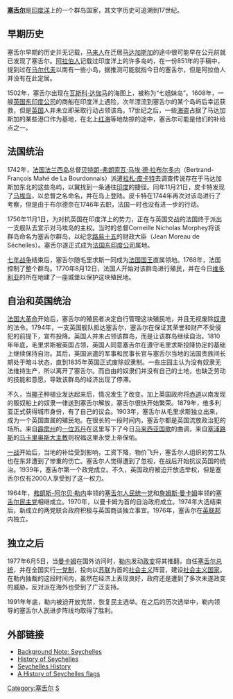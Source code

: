 '''[[塞舌尔|塞舌尔]]'''是[[印度洋|印度洋]]上的一个群岛国家，其文字历史可追溯到17世纪。

==早期历史==
塞舌尔早期的历史并无记载，[[马来人|马来人]]在迁居[[马达加斯加|马达加斯加]]的途中很可能早在公元前就已发现了塞舌尔。[[阿拉伯人|阿拉伯人]]记载过印度洋上的许多岛屿，在一份851年的手稿中，提到过在[[马尔代夫|马尔代夫]]以南有一些小岛，据推测可能就指今日的塞舌尔，但是阿拉伯人并没有在此定居。

1502年，塞舌尔出现在[[瓦斯科·达伽马|瓦斯科·达伽马]]的海图上，被称为“七姐妹岛”。1608年，一艘[[英国东印度公司|英国东印度公司]]的商船在印度洋上遇险，次年漂流到塞舌尔的某个岛屿后幸运获救，但是[[英国|英国]]人并未立即采取行动占领该岛。17世纪之后，一些[[海盗|海盗]]占据了马达加斯加的某些港口作为基地，在北上[[红海|红海]]等地劫掠的途中，塞舌尔可能是他们的补给点之一。

==法国统治==
1742年，[[法国|法国]][[毛里求斯|法兰西岛]]总督[[贝特朗-弗朗索瓦·马埃·德·拉布尔多内|贝特朗-弗朗索瓦·马埃·德·拉布尔多内]]（Bertrand-François Mahé de La Bourdonnais）派遣[[拉札·皮卡特|拉札·皮卡特]]去调查传说存在于马达加斯加东北的这些岛屿，以冀找到一条通往[[印度|印度]]的捷径。同年11月21日，皮卡特发现了[[马埃岛|马埃岛]]，以总督之名命名，并在岛上登陆。皮卡特在1744年再次对该岛进行了考察，但是由于布尔德奈在1746年去职，法国一时也没有进一步的行动。

1756年11月1日，为对抗英国在印度洋上的势力，正在与英国交战的法国终于派出一支舰队去宣示对马埃岛的主权。当时的总督Corneille Nicholas Morphey将该群岛命名为塞舌尔群岛，以纪念[[路易十五|路易十五]]的财政大臣{{le|让·门罗·戴·塞舌尔|Jean Moreau de Séchelles}}（Jean Moreau de Séchelles）。塞舌尔遂正式成为[[法国东印度公司|法国东印度公司]]属地。

[[七年战争|七年战争]]结束后，塞舌尔随毛里求斯一同成为[[法国国王|法国国王]]直属领地。1768年，法国控制了整个群岛。1770年8月12日，法国人开始对该群岛进行殖民，并在今日[[维多利亚_(塞舌尔)|维多利亚]]的所在地建了一座城堡以保护这块殖民地。

==自治和英国统治==
[[法国大革命|法国大革命]]开始后，塞舌尔的殖民者决定自行管理这块殖民地，并且无视废除[[奴隶|奴隶]]的法令。1794年，一支英国舰队抵达塞舌尔，塞舌尔在保证其荣誉和财产不受侵犯的前提下，宣布投降。英国人并未占领该群岛，而是让该群岛继续自治。1810年年底，毛里求斯被英国占领，英国人同意塞舌尔在遵守毛里求斯投降协定的基础上继续保持自治。其后，英国派遣的军事和民事长官与塞舌尔当地的法国贵族间长期处于暗斗状态，直到1835年英国正式废除奴隶制。一些庄园主认为没有奴隶无法维持生产，所以离开了塞舌尔。而自由的奴隶们并没有自己的土地，也缺乏劳动的技能和意愿，导致该群岛的经济出现了停滞。

不久，当[[椰子|椰子]]种植业发达起来后，情况发生了改变。加上英国政府将[[赤道|赤道]]以南发现的贩奴船上的奴隶一律送到塞舌尔解放，塞舌尔很快开始繁荣。1879年，维多利亚正式获得城市身份，有了自己的议会。1903年，塞舌尔从毛里求斯独立出来，成为一个英国直属的殖民地。在很长的一段时间内，塞舌尔都是英国流放政治犯的场所。来自[[霹雳州|霹雳州]]的[[马哈拉惹里拉|一位苏丹]]在这里写下了今日[[马来西亚国歌|马来西亚国歌]]的曲调，来自[[塞浦路斯|塞浦路斯]]的[[马卡里奥斯大主教|马卡里奥斯大主教]]则祝福这里永受上帝保佑。

[[一战|一战]]开始后，当地的补给受到影响，工资下降，物价飞升，塞舌尔人组织的劳工队也在东非遭到了惨重的伤亡。塞舌尔人觉得遭到了忽视，在战后开始抗议英国的统治。1939年，塞舌尔第一个政党成立。不久，英国政府被迫开放选举权，但是塞舌尔仅有2000人享受到了这一权力。

1964年，[[弗朗斯-阿尔贝·勒内|弗朗斯-阿尔贝·勒内]]率领的[[塞舌尔人民进步阵线|塞舌尔人民统一党]]和[[詹姆斯·曼卡姆|詹姆斯·曼卡姆]]率领的[[塞舌尔民主党|塞舌尔民主党]]相继成立。1970年，以曼卡姆为首的自治政府成立。1974年大选结束后，新成立的两党联合政府积极与英国商谈独立事宜。1976年，塞舌尔在[[英联邦|英联邦]]内独立。

==独立之后==
1977年6月5日，当[[曼卡姆|曼卡姆]]在国外访问时，[[弗朗斯-阿尔贝·勒内|勒内]]发动[[政变|政变]]将其推翻，自任[[塞舌尔总统|塞舌尔总统]]，并在全国实行[[一党制|一党制]]，投向以[[苏联|苏联]]为首的[[社会主义|社会主义]]阵营，建设[[社会主义国家|社会主义国家]]。在勒内独裁的这段时间内，虽然在经济上表现良好，政府还是遭到了多次未遂政变的威胁，反对派在海外也受到了广泛支持。

1991年年底，勒内被迫开放党禁，恢复民主选举。在之后的历次选举中，勒内领导的塞舌尔人民进步阵线均取得了胜利。

==外部链接==
*[http://www.state.gov/r/pa/ei/bgn/6268.htm Background Note: Seychelles] {{WebCite|url=https://www.webcitation.org/63xTg1jjH?url=http://www.state.gov/r/pa/ei/bgn/6268.htm |date=20111215211800 |dateformat=iso }}
*[https://web.archive.org/web/20080511172337/http://www.historyofnations.net/africa/seychelles.html History of Seychelles]
*[https://web.archive.org/web/20080605182148/http://www.seybay.com/seychelles/classifieds/detail.php?id=2452 Seychelles History]
*[http://www.helicopterseychelles.com/history_of_seychelles_flags.html A History of Seychelles flags] {{Wayback|url=http://www.helicopterseychelles.com/history_of_seychelles_flags.html |date=20191222130415 }}

[[Category:塞舌尔|Category:塞舌尔]]
[[Category:非洲各國歷史|S]]

{{非洲题目|历史}}